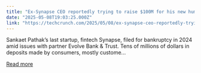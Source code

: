 ```yaml
---
title: "Ex-Synapse CEO reportedly trying to raise $100M for his new humanoid robotics venture"
date: "2025-05-08T19:03:25.000Z"
link: "https://techcrunch.com/2025/05/08/ex-synapse-ceo-reportedly-trying-to-raise-100m-for-his-new-humanoid-robotics-venture/"
---
```


Sankaet Pathak’s last startup, fintech Synapse, filed for bankruptcy in 2024 amid issues with partner Evolve Bank &#38; Trust. Tens of millions of dollars in deposits made by consumers, mostly custome...

[Read more](https://techcrunch.com/2025/05/08/ex-synapse-ceo-reportedly-trying-to-raise-100m-for-his-new-humanoid-robotics-venture/)
